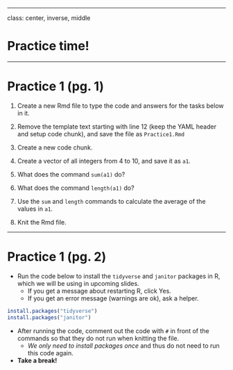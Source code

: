 

---

class: center, inverse, middle

# Practice time!

---

# Practice 1 (pg. 1)

1. Create a new Rmd file to type the code and answers for the tasks below in it. 

1. Remove the template text starting with line 12 (keep the YAML header and setup code chunk), and save the file as `Practice1.Rmd`

1. Create a new code chunk. 

1. Create a vector of all integers from 4 to 10, and save it as `a1`. 

1. What does the command `sum(a1)` do? 

1. What does the command `length(a1)` do? 

1. Use the `sum` and `length` commands to calculate the average of the values in `a1`.

1. Knit the Rmd file.


---

# Practice 1 (pg. 2)

* Run the code below to install the `tidyverse` and `janitor` packages in R, which we will be using in upcoming slides.
  + If you get a message about restarting R, click Yes.
  + If you get an error message (warnings are ok), ask a helper.

```r
install.packages("tidyverse")
install.packages("janitor")
```

* After running the code, comment out the code with `#` in front of the commands so that they do not run when knitting the file. 
    + *We only need to install packages once* and thus do not need to run this code again.


* __Take a break!__

